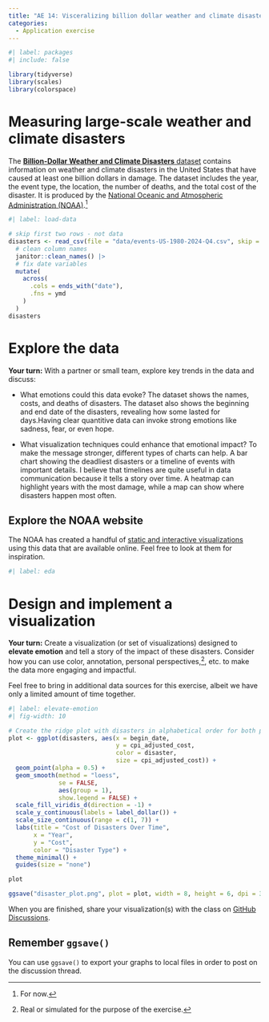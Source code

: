 ```yaml
---
title: "AE 14: Visceralizing billion dollar weather and climate disasters"
categories: 
  - Application exercise
---
```


```r
#| label: packages
#| include: false

library(tidyverse)
library(scales)
library(colorspace)
```

# Measuring large-scale weather and climate disasters

The [**Billion-Dollar Weather and Climate Disasters** dataset](https://www.ncei.noaa.gov/access/billions/) contains information on weather and climate disasters in the United States that have caused at least one billion dollars in damage. The dataset includes the year, the event type, the location, the number of deaths, and the total cost of the disaster. It is produced by the [National Oceanic and Atmospheric Administration (NOAA)](https://www.ncei.noaa.gov/access/billions/).^[For now.]

```r
#| label: load-data

# skip first two rows - not data
disasters <- read_csv(file = "data/events-US-1980-2024-Q4.csv", skip = 2) |>
  # clean column names
  janitor::clean_names() |>
  # fix date variables
  mutate(
    across(
      .cols = ends_with("date"),
      .fns = ymd
    )
  )
disasters
```

# Explore the data

**Your turn:** With a partner or small team, explore key trends in the data and discuss:

- What emotions could this data evoke?
The dataset shows the names, costs, and deaths of disasters. The dataset also shows the beginning and end date of the disasters, revealing how some lasted for days.Having clear quantitive data can invoke strong emotions like sadness, fear, or even hope.

- What visualization techniques could enhance that emotional impact?
To make the message stronger, different types of charts can help. A bar chart showing the deadliest disasters or a timeline of events with important details. I believe that timelines are quite useful in data communication because it tells a story over time. A heatmap can highlight years with the most damage, while a map can show where disasters happen most often.

::: callout-tip

## Explore the NOAA website

The NOAA has created a handful of [static and interactive visualizations](https://www.ncei.noaa.gov/access/billions/) using this data that are available online. Feel free to look at them for inspiration.

:::

```r
#| label: eda


```

# Design and implement a visualization

**Your turn:** Create a visualization (or set of visualizations) designed to **elevate emotion** and tell a story of the impact of these disasters. Consider how you can use color, annotation, personal perspectives,^[Real or simulated for the purpose of the exercise.], etc. to make the data more engaging and impactful.

::: callout-note

Feel free to bring in additional data sources for this exercise, albeit we have only a limited amount of time together.

:::

```r
#| label: elevate-emotion
#| fig-width: 10

# Create the ridge plot with disasters in alphabetical order for both plot and legend
plot <- ggplot(disasters, aes(x = begin_date, 
                              y = cpi_adjusted_cost,
                              color = disaster,
                              size = cpi_adjusted_cost)) +
  geom_point(alpha = 0.5) +
  geom_smooth(method = "loess", 
              se = FALSE, 
              aes(group = 1),
              show.legend = FALSE) + 
  scale_fill_viridis_d(direction = -1) +
  scale_y_continuous(labels = label_dollar()) +
  scale_size_continuous(range = c(1, 7)) + 
  labs(title = "Cost of Disasters Over Time", 
       x = "Year", 
       y = "Cost",
       color = "Disaster Type") +
  theme_minimal() +
  guides(size = "none")

plot

ggsave("disaster_plot.png", plot = plot, width = 8, height = 6, dpi = 300)
```

When you are finished, share your visualization(s) with the class on [GitHub Discussions](https://github.coecis.cornell.edu/orgs/info3312-sp25/discussions/35).

::: callout-note

## Remember `ggsave()`

You can use `ggsave()` to export your graphs to local files in order to post on the discussion thread.

:::
